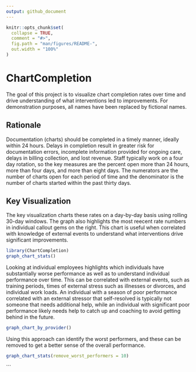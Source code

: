 ```yaml
---
output: github_document
---
```


<!-- README.md is generated from README.Rmd. Please edit that file -->

```r
knitr::opts_chunk$set(
  collapse = TRUE,
  comment = "#>",
  fig.path = "man/figures/README-",
  out.width = "100%"
)
```

# ChartCompletion

The goal of this project is to visualize chart completion rates over time and drive understanding of what interventions led to improvements. For demonstration purposes, all names have been replaced by fictional names.

## Rationale
Documentation (charts) should be completed in a timely manner, ideally within 24 hours. Delays in completion result in greater risk for documentation errors, incomplete information provided for ongoing care, delays in billing collection, and lost revenue. Staff typically work on a four day rotation, so the key measures are the percent open more than 24 hours, more than four days, and more than eight days. The numerators are the number of charts open for each period of time and the denominator is the number of charts started within the past thirty days.

## Key Visualization
The key visualization charts these rates on a day-by-day basis using rolling 30-day windows. The graph also highlights the most reecent rate numbers in individual callout gems on the right. This chart is useful when correlated with knowledge of external events to understand what interventions drive significant improvements.

```r
library(ChartCompletion)
graph_chart_stats()
```
Looking at individual employees highlights which individuals have substantially worse performance as well as to understand individual performance over time. This can be correlated with external events, such as training periods, times of external stress such as illnesses or divorces, and individual work loads. An individual with a season of poor performance correlated with an external stressor that self-resolved is typically not someone that needs additional help, while an individual with significant poor performance likely needs help to catch up and coaching to avoid getting behind in the future.
```r
graph_chart_by_provider()
```

Using this approach can identify the worst performers, and these can be removed to get a better sense of the overall performance.

```r
graph_chart_stats(remove_worst_performers = 10)
```

```
